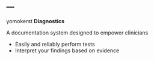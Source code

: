 ---
---

yomokerst **Diagnostics**

A documentation system designed to empower clinicians


- Easily and reliably perform tests
- Interpret your findings based on evidence